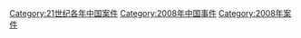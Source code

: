 [[Category:21世纪各年中国案件|Category:21世纪各年中国案件]]
[[Category:2008年中国事件|Category:2008年中国事件]]
[[Category:2008年案件|Category:2008年案件]]